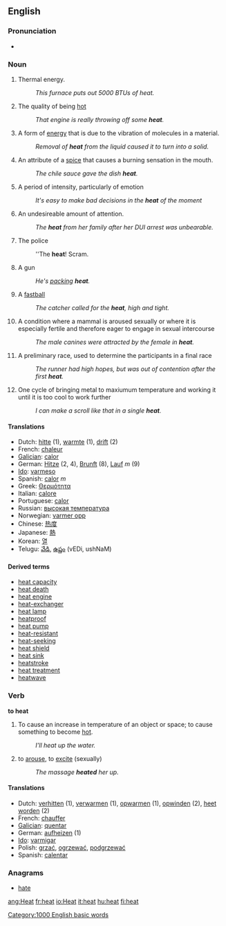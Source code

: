 ==English==

===Pronunciation===
*{{audio|en-us-heat.ogg|Audio (US)}}

===Noun===
{{en-noun-reg}}

# Thermal energy.
#: ''This furnace puts out 5000 BTUs of heat.''
# The quality of being [[hot]]
#: ''That engine is really throwing off some '''heat'''.''
# A form of [[energy]] that is due to the vibration of molecules in a material.
#: ''Removal of '''heat''' from the liquid caused it to turn into a solid.''
# An attribute of a [[spice]] that causes a burning sensation in the mouth.
#: ''The chile sauce gave the dish '''heat'''.''
# A period of intensity, particularly of emotion
#: ''It's easy to make bad decisions in the '''heat''' of the moment''
# An undesireable amount of attention.
#: ''The '''heat''' from her family after her DUI arrest was unbearable.''
# {{slang}} The police
#: ''The '''heat'''! Scram.
# {{slang}} A gun
#: ''He's [[pack]]ing '''heat'''.''
#{{baseball}} A [[fastball]]
#: ''The catcher called for the '''heat''', high and tight.''
# A condition where a mammal is aroused sexually or where it is especially fertile and therefore eager to engage in sexual intercourse
#: ''The male canines were attracted by the female in '''heat'''.''
# A preliminary race, used to determine the participants in a final race
#: ''The runner had high hopes, but was out of contention after the first '''heat'''.''
# One cycle of bringing metal to maxiumum temperature and working it until it is too cool to work further
#: ''I can make a scroll like that in a single '''heat'''.''

====Translations====
*Dutch: [[hitte]] {{f}} (1), [[warmte]] {{f}} (1), [[drift]] {{f}} (2)
*French: [[chaleur]] {{f}}
*[[Galician]]: [[calor]] {{f}}
*German: [[Hitze]] {{f}} (2, 4), [[Brunft]] {{f}} (8), [[Lauf]] ''m'' (9)
*[[Ido]]: [[varmeso]]
*Spanish: [[calor]] ''m''
*Greek: [[Θερμότητα]]
*Italian: [[calore]]
*Portuguese: [[calor]]
*Russian: [[высокая температура]]
*Norwegian: [[varmer opp]]
*Chinese: [[热度]]
*Japanese: [[熱]]
*Korean: [[열]]
*Telugu: [[వేడి]], [[ఉష్ణం]] (vEDi, ushNaM)

==== Derived terms ====
* [[heat capacity]]
* [[heat death]]
* [[heat engine]]
* [[heat-exchanger]]
* [[heat lamp]]
* [[heatproof]]
* [[heat pump]]
* [[heat-resistant]]
* [[heat-seeking]]
* [[heat shield]]
* [[heat sink]]
* [[heatstroke]]
* [[heat treatment]]
* [[heatwave]]

===Verb===
'''to heat'''

# To cause an increase in temperature of an object or space; to cause something to become [[hot]].
#: ''I'll heat up the water.''
# to [[arouse]], to [[excite]] (sexually)
#: ''The massage '''heated''' her up.''

====Translations====
*Dutch: [[verhitten]] (1), [[verwarmen]] (1), [[opwarmen]] (1), [[opwinden]] (2), [[heet worden]] (2)
*French: [[chauffer]]
*[[Galician]]: [[quentar]]
*German: [[aufheizen]] (1)
*[[Ido]]: [[varmigar]]
*Polish: [[grzać]], [[ogrzewać]], [[podgrzewać]]
*Spanish: [[calentar]]

===Anagrams===
*[[hate]]

[[Category:1000 English basic words]]
[[ang:Heat]]
[[fr:heat]]
[[io:Heat]]
[[it:heat]]
[[hu:heat]]
[[fi:heat]]